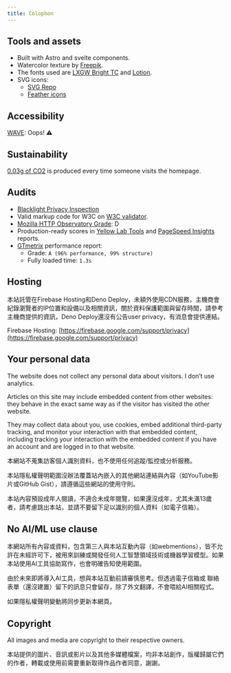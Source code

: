 ```yaml
---
title: Colophon
---
```


## Tools and assets

- Built with Astro and svelte components.
- Watercolor texture by
  [Freepik](https://www.freepik.com/free-vector/pastel-watercolor-painted-background_13962241.htm).
- The fonts used are [LXGW Bright TC](https://github.com/lxgw/LxgwBright) and [Lotion](https://font.nina.coffee/).
- SVG icons:
  - [SVG Repo](https://www.svgrepo.com/svg/126349/bird-with-bow-tie?edit=true)
  - [Feather icons](https://feathericons.com/)

## Accessibility

[WAVE](https://wave.webaim.org/): Oops! ⚠️

## Sustainability

[0.03g of CO2](https://www.websitecarbon.com/) is produced every time someone
visits the homepage.

## Audits

- [Blacklight Privacy Inspection](https://themarkup.org/blacklight)
- Valid markup code for W3C on [W3C validator](https://validator.w3.org/nu/).
- [Mozilla HTTP Observatory Grade](https://observatory.mozilla.org): D
- Production-ready scores in [Yellow Lab Tools](https://yellowlab.tools) and
  [PageSpeed Insights](https://pagespeed.web.dev) reports.
- [GTmetrix](https://gtmetrix.com) performance report:
  - Grade: `A (96% performance, 99% structure)`
  - Fully loaded time: `1.3s`

## Hosting

本站託管在Firebase Hosting和Deno Deploy，未額外使用CDN服務，主機商會紀錄瀏覽者的IP位置和設備以及相關資訊，關於資料保護範圍與留存時間，請參考主機商提供的資訊，Deno Deploy還沒有公告user privacy，有消息會提供連結。

Firebase Hosting: [https://firebase.google.com/support/privacy](https://firebase.google.com/support/privacy)

## Your personal data

The website does not collect any personal data about visitors. I don’t use analytics.

Articles on this site may include embedded content from other websites: they behave in the exact same way as if the visitor has visited the other website.

They may collect data about you, use cookies, embed additional third-party
tracking, and monitor your interaction with that embedded content, including
tracking your interaction with the embedded content if you have an account and
are logged in to that website.

本網站不蒐集訪客個人識別資料，也不使用任何追蹤/監控或分析服務。

本站隱私權聲明範圍沒辦法覆蓋站內嵌入的其他網站連結與內容（如YouTube影片或GitHub Gist），請遵循這些網站的使用守則。

本站內容預設成年人閱讀，不適合未成年閱覽，如果還沒成年，尤其未滿13歲者，請考慮跳出本站，並請不要留下足以識別的個人資料（如電子信箱）。

## No AI/ML use clause

本網站所有內容或資料，包含第三人與本站互動內容（如webmentions），皆不允許在未經許可下，被用來訓練或開發任何人工智慧領域技術或機器學習模型。如果本站使用AI工具協助寫作，也會明確告知使用範圍。

由於未來即將導入AI工具，想與本站互動前請審慎思考。但透過電子信箱或
聯絡表單（還沒建置）留下的訊息只會留存，除了外文翻譯，不會喂給AI相關程式。

如果隱私權聲明變動將同步更新本網頁。

## Copyright

All images and media are copyright to their respective owners.

本站提供的圖片、音訊或影片以及其他多媒體檔案，均非本站創作，版權歸屬它們的作者，轉載或使用前需要重新取得作品作者同意，謝謝。
